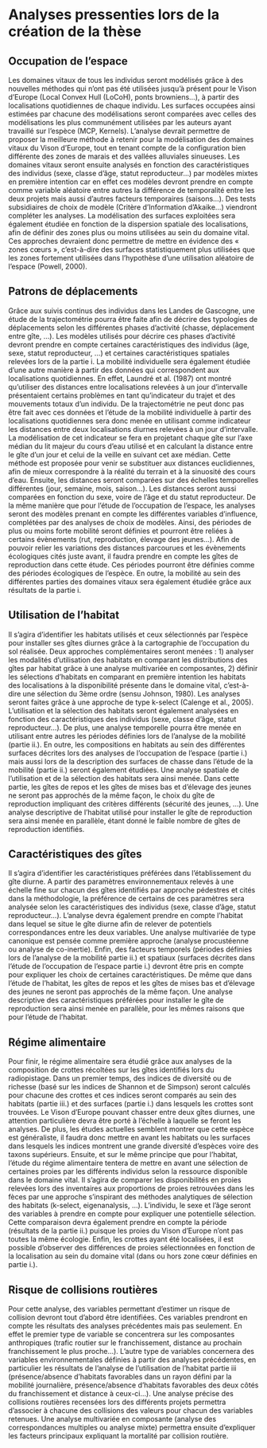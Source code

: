 # Analyses pressenties lors de la création de la thèse

## Occupation de l'espace

Les domaines vitaux de tous les individus seront modélisés grâce à des nouvelles méthodes qui n’ont pas été utilisées jusqu’à présent pour le Vison d’Europe (Local Convex Hull (LoCoH), ponts browniens…), à partir des localisations quotidiennes de chaque individu. Les surfaces occupées ainsi estimées par chacune des modélisations seront comparées avec celles des modélisations les plus communément utilisées par les auteurs ayant travaillé sur l’espèce (MCP, Kernels). L’analyse devrait permettre de proposer la meilleure méthode à retenir pour la modélisation des domaines vitaux du Vison d’Europe, tout en tenant compte de la configuration bien différente des zones de marais et des vallées alluviales sinueuses. Les domaines vitaux seront ensuite analysés en fonction des caractéristiques des individus (sexe, classe d’âge, statut reproducteur…) par modèles mixtes en première intention car en effet ces modèles devront prendre en compte comme variable aléatoire entre autres la différence de temporalité entre les deux projets mais aussi d’autres facteurs temporaires (saisons…). Des tests subsidiaires de choix de modèle (Critère d’Information d’Akaike…) viendront compléter les analyses. La modélisation des surfaces exploitées sera également étudiée en fonction de la dispersion spatiale des localisations, afin de définir des zones plus ou moins utilisées au sein du domaine vital. Ces approches devraient donc permettre de mettre en évidence des « zones cœurs », c’est-à-dire des surfaces statistiquement plus utilisées que les zones fortement utilisées dans l’hypothèse d’une utilisation aléatoire de l’espace (Powell, 2000).

## Patrons de déplacements

Grâce aux suivis continus des individus dans les Landes de Gascogne, une étude de la trajectométrie pourra être faite afin de décrire des typologies de déplacements selon les différentes phases d’activité (chasse, déplacement entre gîte, …). Les modèles utilisés pour décrire ces phases d’activité devront prendre en compte certaines caractéristiques des individus (âge, sexe, statut reproducteur, …) et certaines caractéristiques spatiales relevées lors de la partie i.
La mobilité individuelle sera également étudiée d’une autre manière à partir des données qui correspondent aux localisations quotidiennes. En effet, Laundré et al. (1987) ont montré qu’utiliser des distances entre localisations relevées à un jour d’intervalle présentaient certains problèmes en tant qu’indicateur du trajet et des mouvements totaux d’un individu. De la trajectométrie ne peut donc pas être fait avec ces données et l’étude de la mobilité individuelle à partir des localisations quotidiennes sera donc menée en utilisant comme indicateur les distances entre deux localisations diurnes relevées à un jour d’intervalle. La modélisation de cet indicateur se fera en projetant chaque gîte sur l’axe médian du lit majeur du cours d’eau utilisé et en calculant la distance entre le gîte d’un jour et celui de la veille en suivant cet axe médian. Cette méthode est proposée pour venir se substituer aux distances euclidiennes, afin de mieux correspondre à la réalité du terrain et à la sinuosité des cours d’eau. Ensuite, les distances seront comparées sur des échelles temporelles différentes (jour, semaine, mois, saison…). Les distances seront aussi comparées en fonction du sexe, voire de l’âge et du statut reproducteur. De la même manière que pour l’étude de l’occupation de l’espace, les analyses seront des modèles prenant en compte les différentes variables d’influence, complétées par des analyses de choix de modèles. Ainsi, des périodes de plus ou moins forte mobilité seront définies et pourront être reliées à certains évènements (rut, reproduction, élevage des jeunes…). Afin de pouvoir relier les variations des distances parcourues et les évènements écologiques cités juste avant, il faudra prendre en compte les gîtes de reproduction dans cette étude. Ces périodes pourront être définies comme des périodes écologiques de l’espèce. En outre, la mobilité au sein des différentes parties des domaines vitaux sera également étudiée grâce aux résultats de la partie i.

## Utilisation de l'habitat

Il s’agira d’identifier les habitats utilisés et ceux sélectionnés par l’espèce pour installer ses gîtes diurnes grâce à la cartographie de l’occupation du sol réalisée. Deux approches complémentaires seront menées : 1) analyser les modalités d’utilisation des habitats en comparant les distributions des gîtes par habitat grâce à une analyse multivariée en composantes, 2) définir les sélections d’habitats en comparant en première intention les habitats des localisations à la disponibilité présente dans le domaine vital, c’est-à-dire une sélection du 3ème ordre (sensu Johnson, 1980). Les analyses seront faites grâce à une approche de type k-select (Calenge et al., 2005). L’utilisation et la sélection des habitats seront également analysées en fonction des caractéristiques des individus (sexe, classe d’âge, statut reproducteur…). De plus, une analyse temporelle pourra être menée en utilisant entre autres les périodes définies lors de l’analyse de la mobilité (partie ii.).
En outre, les compositions en habitats au sein des différentes surfaces décrites lors des analyses de l’occupation de l’espace (partie i.) mais aussi lors de la description des surfaces de chasse dans l’étude de la mobilité (partie ii.) seront également étudiées. Une analyse spatiale de l’utilisation et de la sélection des habitats sera ainsi menée.
Dans cette partie, les gîtes de repos et les gîtes de mises bas et d’élevage des jeunes ne seront pas approchés de la même façon, le choix du gîte de reproduction impliquant des critères différents (sécurité des jeunes, …). Une analyse descriptive de l’habitat utilisé pour installer le gîte de reproduction sera ainsi menée en parallèle, étant donné le faible nombre de gîtes de reproduction identifiés.

## Caractéristiques des gîtes

Il s’agira d’identifier les caractéristiques préférées dans l’établissement du gîte diurne. A partir des paramètres environnementaux relevés à une échelle fine sur chacun des gîtes identifiés par approche pédestres et cités dans la méthodologie, la préférence de certains de ces paramètres sera analysée selon les caractéristiques des individus (sexe, classe d’âge, statut reproducteur…). L’analyse devra également prendre en compte l’habitat dans lequel se situe le gîte diurne afin de relever de potentiels correspondances entre les deux variables. Une analyse multivariée de type canonique est pensée comme première approche (analyse procustéenne ou analyse de co-inertie). Enfin, des facteurs temporels (périodes définies lors de l’analyse de la mobilité partie ii.) et spatiaux (surfaces décrites dans l’étude de l’occupation de l’espace partie i.) devront être pris en compte pour expliquer les choix de certaines caractéristiques.
De même que dans l’étude de l’habitat, les gîtes de repos et les gîtes de mises bas et d’élevage des jeunes ne seront pas approchés de la même façon. Une analyse descriptive des caractéristiques préférées pour installer le gîte de reproduction sera ainsi menée en parallèle, pour les mêmes raisons que pour l’étude de l’habitat.

## Régime alimentaire

Pour finir, le régime alimentaire sera étudié grâce aux analyses de la composition de crottes récoltées sur les gîtes identifiés lors du radiopistage. Dans un premier temps, des indices de diversité ou de richesse (basé sur les indices de Shannon et de Simpson) seront calculés pour chacune des crottes et ces indices seront comparés au sein des habitats (partie iii.) et des surfaces (partie i.) dans lesquels les crottes sont trouvées. Le Vison d’Europe pouvant chasser entre deux gîtes diurnes, une attention particulière devra être porté à l’échelle à laquelle se feront les analyses. De plus, les études actuelles semblent montrer que cette espèce est généraliste, il faudra donc mettre en avant les habitats ou les surfaces dans lesquels les indices montrent une grande diversité d’espèces voire des taxons supérieurs. Ensuite, et sur le même principe que pour l’habitat, l’étude du régime alimentaire tentera de mettre en avant une sélection de certaines proies par les différents individus selon la ressource disponible dans le domaine vital. Il s’agira de comparer les disponibilités en proies relevées lors des inventaires aux proportions de proies retrouvées dans les fèces par une approche s’inspirant des méthodes analytiques de sélection des habitats (k-select, eigenanalysis, …). L’individu, le sexe et l’âge seront des variables à prendre en compte pour expliquer une potentielle sélection. Cette comparaison devra également prendre en compte la période (résultats de la partie ii.) puisque les proies du Vison d’Europe n’ont pas toutes la même écologie. Enfin, les crottes ayant été localisées, il est possible d’observer des différences de proies sélectionnées en fonction de la localisation au sein du domaine vital (dans ou hors zone cœur définies en partie i.).

## Risque de collisions routières


Pour cette analyse, des variables permettant d’estimer un risque de collision devront tout d’abord être identifiées. Ces variables prendront en compte les résultats des analyses précédentes mais pas seulement. En effet le premier type de variable se concentrera sur les composantes anthropiques (trafic routier sur le franchissement, distance au prochain franchissement le plus proche…). L’autre type de variables concernera des variables environnementales définies à partir des analyses précédentes, en particulier les résultats de l’analyse de l’utilisation de l’habitat partie iii (présence/absence d’habitats favorables dans un rayon défini par la mobilité journalière, présence/absence d’habitats favorables des deux côtés du franchissement et distance à ceux-ci…). Une analyse précise des collisions routières recensées lors des différents projets permettra d’associer à chacune des collisions des valeurs pour chacun des variables retenues. Une analyse multivariée en composante (analyse des correspondances multiples ou analyse mixte) permettra ensuite d’expliquer les facteurs principaux expliquant la mortalité par collision routière.
